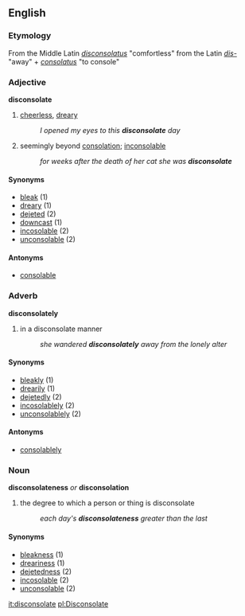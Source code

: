== English ==
=== Etymology ===
From the Middle Latin ''[[disconsolatus]]'' "comfortless" from the Latin ''[[dis-]]'' "away" + ''[[consolatus]]'' "to console"

=== Adjective ===
'''disconsolate'''
# [[cheerless]], [[dreary]]
#: ''I opened my eyes to this '''disconsolate''' day''
# seemingly beyond [[consolation]]; [[inconsolable]]
#: ''for weeks after the death of her cat she was '''disconsolate'''''

==== Synonyms ====
*[[bleak]] (1)
*[[dreary]] (1)
*[[dejeted]] (2)
*[[downcast]] (1)
*[[incosolable]] (2)
*[[unconsolable]] (2)
==== Antonyms ====
*[[consolable]]

=== Adverb ===
'''disconsolately'''
# in a disconsolate manner
#: ''she wandered '''disconsolately''' away from the lonely alter''

==== Synonyms ====
*[[bleakly]] (1)
*[[drearily]] (1)
*[[dejetedly]] (2)
*[[incosolablely]] (2)
*[[unconsolablely]] (2)
==== Antonyms ====
*[[consolablely]]

=== Noun ===
'''disconsolateness''' ''or'' '''disconsolation'''
# the degree to which a person or thing is disconsolate
#: ''each day's '''disconsolateness''' greater than the last''

==== Synonyms ====
*[[bleakness]] (1)
*[[dreariness]] (1)
*[[dejetedness]] (2)
*[[incosolable]] (2)
*[[unconsolable]] (2)

[[it:disconsolate]]
[[pl:Disconsolate]]